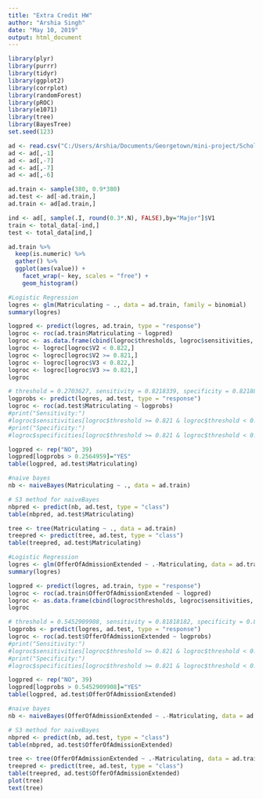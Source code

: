 ```yaml
---
title: "Extra Credit HW"
author: "Arshia Singh"
date: "May 10, 2019"
output: html_document
---
```

```r
library(plyr)
library(purrr)
library(tidyr)
library(ggplot2)
library(corrplot)
library(randomForest)
library(pROC)
library(e1071)
library(tree)
library(BayesTree)
set.seed(123)
```
  
```r
ad <- read.csv("C:/Users/Arshia/Documents/Georgetown/mini-project/ScholarshipApplicationDataFilePretend.csv")
ad <- ad[,-1]
ad <- ad[,-7]
ad <- ad[,-7]
ad <- ad[,-6]

ad.train <- sample(380, 0.9*380)
ad.test <- ad[-ad.train,]
ad.train <- ad[ad.train,]

ind <- ad[, sample(.I, round(0.3*.N), FALSE),by="Major"]$V1
train <- total_data[-ind,]
test <- total_data[ind,]
```

  
```r
ad.train %>%
  keep(is.numeric) %>% 
  gather() %>% 
  ggplot(aes(value)) +
    facet_wrap(~ key, scales = "free") +
    geom_histogram()
```
 
```r
#Logistic Regression
logres <- glm(Matriculating ~ ., data = ad.train, family = binomial)
summary(logres)

logpred <- predict(logres, ad.train, type = "response")
logroc <- roc(ad.train$Matriculating ~ logpred)
logroc <- as.data.frame(cbind(logroc$thresholds, logroc$sensitivities, logroc$specificities))
logroc <- logroc[logroc$V2 < 0.822,]
logroc <- logroc[logroc$V2 >= 0.821,]
logroc <- logroc[logroc$V3 < 0.822,]
logroc <- logroc[logroc$V3 >= 0.821,]
logroc

# threshold = 0.2703627, sensitivity = 0.8218339, specificity = 0.8218851
logprobs <- predict(logres, ad.test, type = "response")
logroc <- roc(ad.test$Matriculating ~ logprobs)
#print("Sensitivity:")
#logroc$sensitivities[logroc$threshold >= 0.821 & logroc$threshold < 0.822]
#print("Specificity:")
#logroc$specificities[logroc$threshold >= 0.821 & logroc$threshold < 0.822]

logpred <- rep("NO", 39)
logpred[logprobs > 0.2564959]="YES"
table(logpred, ad.test$Matriculating)
```

```r
#naive bayes
nb <- naiveBayes(Matriculating ~ ., data = ad.train)

# S3 method for naiveBayes
nbpred <- predict(nb, ad.test, type = "class")
table(nbpred, ad.test$Matriculating)
```

```r
tree <- tree(Matriculating ~ ., data = ad.train)
treepred <- predict(tree, ad.test, type = "class")
table(treepred, ad.test$Matriculating)
```


 
```r
#Logistic Regression
logres <- glm(OfferOfAdmissionExtended ~ .-Matriculating, data = ad.train, family = binomial)
summary(logres)

logpred <- predict(logres, ad.train, type = "response")
logroc <- roc(ad.train$OfferOfAdmissionExtended ~ logpred)
logroc <- as.data.frame(cbind(logroc$thresholds, logroc$sensitivities, logroc$specificities))
logroc

# threshold = 0.5452909908, sensitivity = 0.81818182, specificity = 0.82608696
logprobs <- predict(logres, ad.test, type = "response")
logroc <- roc(ad.test$OfferOfAdmissionExtended ~ logprobs)
#print("Sensitivity:")
#logroc$sensitivities[logroc$threshold >= 0.821 & logroc$threshold < 0.822]
#print("Specificity:")
#logroc$specificities[logroc$threshold >= 0.821 & logroc$threshold < 0.822]

logpred <- rep("NO", 39)
logpred[logprobs > 0.5452909908]="YES"
table(logpred, ad.test$OfferOfAdmissionExtended)
```

```r
#naive bayes
nb <- naiveBayes(OfferOfAdmissionExtended ~ .-Matriculating, data = ad.train)

# S3 method for naiveBayes
nbpred <- predict(nb, ad.test, type = "class")
table(nbpred, ad.test$OfferOfAdmissionExtended)
```

```r
tree <- tree(OfferOfAdmissionExtended ~ .-Matriculating, data = ad.train)
treepred <- predict(tree, ad.test, type = "class")
table(treepred, ad.test$OfferOfAdmissionExtended)
plot(tree)
text(tree)
```